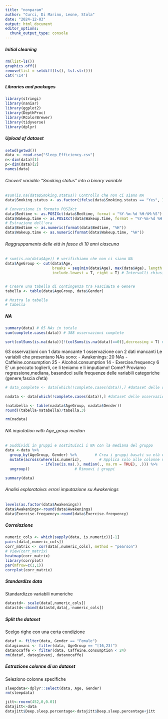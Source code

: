---
title: "nonparam"
author: "Curci, Di Marino, Leone, Stola"
date: "2024-12-03"
output: html_document
editor_options: 
  chunk_output_type: console
---

##### Initial cleaning

```{r}
rm(list=ls())
graphics.off()
remove(list = setdiff(ls(), lsf.str()))
cat('\14')
```

##### Libraries and packages

```{r}
library(stringi)
library(naniar)
library(ggplot2)
library(DepthProc)
library(RColorBrewer)
library(tidyverse)
library(dplyr)
```


##### Upload of dataset

```{r}
setwd(getwd())
data <- read.csv("Sleep_Efficiency.csv")
n<-dim(data)[1]
p<-dim(data)[2]
names(data)
```

###### Convert variable "Smoking status" into a binary variable

```{r}
#sum(is.na(data$Smoking.status)) Controllo che non ci siano NA
data$Smoking.status <- as.factor(ifelse(data$Smoking.status == "Yes", 1, 0))
```


```{r}
# Conversione in formato POSIXct
data$Bedtime <- as.POSIXct(data$Bedtime, format = "%Y-%m-%d %H:%M:%S")
data$Wakeup.time <- as.POSIXct(data$Wakeup.time, format = "%Y-%m-%d %H:%M:%S")
# Estrazione dell'ora
data$Bedtime <- as.numeric(format(data$Bedtime, "%H"))
data$Wakeup.time <- as.numeric(format(data$Wakeup.time, "%H"))
```

###### Raggruppamento delle età in fasce di 10 anni ciascuna
```{r}
# sum(is.na(data$Age)) # verifichiamo che non ci siano NA
data$AgeGroup <- cut(data$Age,
                     breaks = seq(min(data$Age), max(data$Age), length.out = nclass.FD(data$Age)),  # Specifica gli intervalli, scelti seconodo il criterio di Freedman & Diaconis
                     include.lowest = T, right = T) # Intervalli chiusi a destra


# Creare una tabella di contingenza tra FasciaEta e Genere
tabella <- table(data$AgeGroup, data$Gender)

# Mostra la tabella
# tabella
```


##### NA 

```{r}
summary(data) # 65 NAs in totale
sum(complete.cases(data)) # 388 osservazioni complete

sort(colSums(is.na(data))[!(colSums(is.na(data))==0)],decreasing = T) # Le variabili con più NA
```

63 osservazioni con 1 dato mancante 1 osservazione con 2 dati mancanti
Le variabili che presentano NAs sono: - Awakenings: 20 NAs -
Caffeine.consumption 25 - Alcohol.consumption 14 - Exercise.frequency 6
E' un peccato toglierli, ce li teniamo e li imputiamo! Come? Proviamo
regressione,mediana, basandoci sulle frequenze delle variabili
categoriche (genere,fascia d'età)

```{r}
# data_complete <- data[which(!complete.cases(data)),] #dataset delle osservazioni con almeno un NA

nadata <- data[which(!complete.cases(data)),] #dataset delle osservazioni con almeno un NA

(natabella <- table(nadata$AgeGroup, nadata$Gender))
round((tabella-natabella)/tabella,3)

rm(nadata)

```

###### NA imputation with Age_group median

```{r}
# Suddividi in gruppi e sostituisci i NA con la mediana del gruppo
data <-data %>%
  group_by(AgeGroup, Gender) %>%        # Crea i gruppi basati su età e genere
  mutate(across(where(is.numeric),        # Applica solo alle colonne numeriche
                ~ ifelse(is.na(.), median(., na.rm = TRUE), .))) %>%
  ungroup()                    # Rimuovi i gruppi

summary(data)
```

###### Analisi esplorataiva: errori imputazione su Awakenings
```{r}
levels(as.factor(data$Awakenings))
data$Awakenings<-round(data$Awakenings)
data$Exercise.frequency<-round(data$Exercise.frequency)
```


##### Correlazione

```{r}
numeric_cols <- which(sapply(data, is.numeric))[-1]
pairs(data[,numeric_cols])
corr_matrix <- cor(data[,numeric_cols], method = "pearson")
# View(corr_matrix)
heatmap(corr_matrix)
library(corrplot)
par(mfrow=c(1,1))
corrplot(corr_matrix)
```

##### Standardize data 
Standardizzo variabili numeriche
```{r}
datastd<- scale(data[,numeric_cols])
datastd<-cbind(datastd,data[,-numeric_cols])
```


##### Split the dataset 
Scelgo righe con una certa condizione
```{r}
dataf <- filter(data, Gender == "Female")
datagiovani <- filter(data, AgeGroup == "[16,23)")
datanocaffe <- filter(data, Caffeine.consumption < 24)
rm(dataf, datagiovani, datanocaffe)
```

##### Estrazione colonne di un dataset

Seleziono colonne specifiche 
```{r}
sleepdata<-dplyr::select(data, Age, Gender)
rm(sleepdata)
```   


```{r}
jitt<-rnorm(452,0,0.01)
datajitt<-data
datajitt$Deep.sleep.percentage<-datajitt$Deep.sleep.percentage+jitt
```

